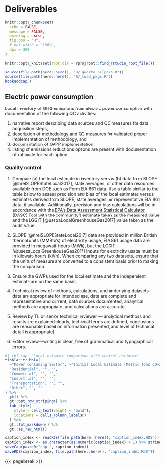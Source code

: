 # Deliverables

```r
knitr::opts_chunk$set(
  echo = FALSE,
  message = FALSE,
  warning = FALSE,
  fig.pos = "H",
  # out.width = "100%",
  dpi = 300
)

knitr::opts_knit$set(root.dir = rprojroot::find_rstudio_root_file())
```
```r
source(file.path(here::here(), "R/_quarto_helpers.R"))
source(file.path(here::here(), "R/_load_pkgs.R"))
hookaddcap()
```

## Electric power consumption

Local inventory of GHG emissions from electric power consumption with documentation of the following QC activities: 

(1) narrative report describing data sources and QC measures for data acquisition steps, 
(2) description of methodology and QC measures for validated proper implementation of methodology, and
(3) documentation of QAPP implementation.
(4) listing of emissions reductions options are present with documentation of rationale for each option.

### Quality control

1.	Compare (a) the local estimate in inventory versus (b) data from SLOPE [@nrelSLOPEStateLocal2017],  state averages, or other data resources available from DOE such as Form EIA 861 data. Use a table similar to the table below to assess precision and bias of the local estimates versus estimates derived from SLOPE, state averages, or representative EIA 861 data, if available. Additionally, precision and bias calculations will be in accordance with the [EPA’s Data Assessment Statistical Calculator (DASC) Tool](https://www.epa.gov/sites/default/files/2020-10/dasc_11_3_17.xls) with the community’s estimate taken as the measured value and the LGGIT [@usepaLocalGreenhouseGas2017] value taken as the audit value.


2. SLOPE [@nrelSLOPEStateLocal2017] data are provided in million British thermal units (MMBtu’s) of electricity usage, EIA 861 usage data are provided in megawatt-hours (MWh), but the LGGIT [@usepaLocalGreenhouseGas2017] inputs for electricity usage must be in kilowatt-hours (kWh). When comparing any two datasets, ensure that the units of measure are converted to a consistent basis prior to making the comparison. 

3. Ensure the GWPs used for the local estimate and the independent estimate are on the same basis. 

4. Technical review of methods, calculations, and underlying datasets—data are appropriate for intended use, data are complete and representative and current, data sources documented, analytical methods are appropriate, and calculations are accurate.

5. Review by TL or senior technical reviewer — analytical methods and results are explained clearly, technical terms are defined, conclusions are reasonable based on information presented, and level of technical detail is appropriate)

6. Editor review—writing is clear, free of grammatical and typographical errors.


```r
#| tbl-cap: "Local estimate comparison with control estimate"
tibble::tribble(
  ~"Power Consuming Sector", ~"Initial Local Estimate (Metric Tons CO~2~e)", ~"QC Estimate based on SLOPE (Metric Tons CO~2~e)",
  "Residential", "", "",
  "Commercial", "", "",
  "Industrial", "", "",
  "Transportation", "", "",
  "Other", "", ""
) %>%
  gt() %>%
  gt::opt_row_striping() %>%
  tab_style(
    style = cell_text(weight = "bold"),
    locations = cells_column_labels()
  ) %>%
  gt::fmt_markdown() %>%
  gt::as_raw_html()
```

```r
caption_index <- readRDS(file.path(here::here(), "caption_index.RDS"))
caption_index <- as.character(as.numeric(caption_index) + 1) %>% stringr::str_pad(width = 2, side = "left", pad = "0")
saveCap(paste0("cap-", caption_index))
saveRDS(caption_index, file.path(here::here(), "caption_index.RDS"))
```
{{< pagebreak >}}
